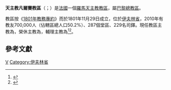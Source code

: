 {{Infobox Roman Catholic diocese
|Roman Catholic Diocese of = 天主教凡爾賽教區
|Latin name of diocese =Dioecesis Versaliensis
|border = catholic
|image =[[File:Cathédrale_Saint_Louis,_Versailles.JPG|250px]]
|caption = 聖路易主教座堂
|location = [[法國|法國]]
|territory =塞納-聖但尼省
|population= 700,000
|rite = [[羅馬禮|羅馬禮]]
|patron = 
|province = [[天主教巴黎總教區|巴黎]]
|established = 1801年
|cathedral = [[聖路易主教座堂_(凡爾賽)|聖路易主教座堂]]
|co-cathedral =
|leadership = 總主教
|website =[http://www.catholique78.fr/ 官方網頁]
|pope = {{incumbent pope}}
|ordinary ={{link-en|依列·奧蒙涅 (主教)|Éric Aumonier (bishop)|依列·奧蒙涅}}
|coadjutor bishop =
|auxiliary={{link-fr|勃路諾·瓦朗坦|Bruno Valentin}}
|emeritus ={{link-en|若望-嘉祿·托馬|Jean-Charles Thomas}}
}}

'''天主教凡爾賽教區'''（{{lang-la|Dioecesis Versaliensis}}；{{lang-fr|Diocèse de Versailles}}）是[[法國|法國]]一個[[羅馬天主教|羅馬天主教]][[教區|教區]]，屬[[天主教巴黎總教區|巴黎總教區]]。

教區按《[[1801年教務專約|1801年教務專約]]》而於1801年11月29日成立，位於[[伊夫林省|伊夫林省]]，2010年有教友700,000人（佔轄區總人口50.2%）、287個堂區、229名司鐸。現任教區主教為{{link-en|依列·奧蒙涅 (主教)|Éric Aumonier (bishop)|依列·奧蒙涅}}，榮休主教為{{link-en|若望-嘉祿·托馬|Jean-Charles Thomas}}，輔理主教為{{link-fr|勃路諾·瓦朗坦|Bruno Valentin}}<ref>{{cite press release |title=RINUNCE E NOMINE, 11.01.2001 |url=https://press.vatican.va/content/salastampa/it/bollettino/pubblico/2001/01/11/0026/00064.html |publisher=Sala Stampa della Santa Sede |accessdate=2019-07-15 |archiveurl=https://web.archive.org/web/20190715170947/https://press.vatican.va/content/salastampa/it/bollettino/pubblico/2001/01/11/0026/00064.html |archivedate=2019-07-15 |language=it |date=2001-01-11 |dead-url=no }}</ref><ref>{{cite press release |title=Resignations and Appointments, 14.12.2018 |url=https://press.vatican.va/content/salastampa/en/bollettino/pubblico/2018/12/14/181214d.html |publisher=Holy See Press Office |accessdate=2019-07-15 |archiveurl=https://web.archive.org/web/20190715170738/https://press.vatican.va/content/salastampa/en/bollettino/pubblico/2018/12/14/181214d.html |archivedate=2019-07-15 |language=en |date=2018-12-14 |dead-url=no }}</ref>。

== 參考文獻 ==
{{reflist}}

{{法國天主教教區}}
[[Category:法國天主教教區|V]]
[[Category:伊夫林省|Category:伊夫林省]]